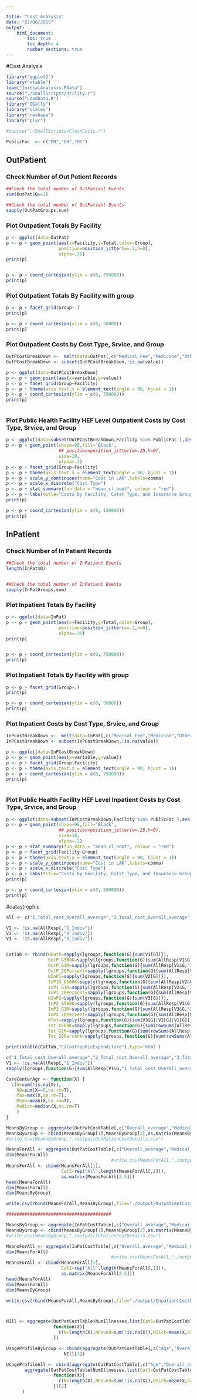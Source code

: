 ```yaml
---

title: "Cost Analysis"
date: "02/06/2015"
output:
    html_document:
        toc: true
        toc_depth: 4
        number_sections: true
---
```



#Cost Analysis


```r

library("ggplot2")
library("xtable")
load("InitialAnalysis.RData")
source("./SmallScripts/Utility.r")
source("LoadData.R")
library("GGally")
library("scales")
library("reshape")
library("plyr")

```

```r

#source("./SmallScripts/CleanCosts.r")

PublicFac  <- c("PH","DH","HC")

```

## OutPatient

### Check Number of Out Patient Records
```r

##Check the total number of OutPatient Events
sum(OutPat$Q==1)

##Check the total number of OutPatient Events
sapply(OutPatGroups,sum)

```

### Plot Outpatient Totals By Facility
```r

p <- ggplot(data=OutPat)
p <- p + geom_point(aes(x=Facility,y=Total,color=Group),
                    position=position_jitter(w=.2,h=0),
                    alpha=.35)
print(p)


p <- p + coord_cartesian(ylim = c(0, 750000))
print(p)

```

### Plot Outpatient Totals By Facility with group
```r

p <- p + facet_grid(Group~.)
print(p)

p <- p + coord_cartesian(ylim = c(0, 50000))
print(p)

```

### Plot Outpatient Costs by Cost Type, Srvice, and Group
```r

OutPCostBreakDown <-  melt(data=OutPat[,c("Medical_Fee","Medicine","Others","Transport","Total","Serial","Facility","Group")],id.vars=c("Serial","Facility","Group"))
OutPCostBreakDown <- subset(OutPCostBreakDown,!is.na(value))

p <- ggplot(data=OutPCostBreakDown)
p <- p + geom_point(aes(x=variable,y=value))
p <- p + facet_grid(Group~Facility)
p <- p + theme(axis.text.x = element_text(angle = 90, hjust = 1))
p <- p + coord_cartesian(ylim = c(0, 750000))
print(p)
                    
```

### Plot Public Health Facility HEF Level Outpatient Costs by Cost Type, Srvice, and Group
```r

p <- ggplot(data=subset(OutPCostBreakDown,Facility %in% PublicFac ),aes(x=variable,y=value))
p <- p + geom_point(shape=95,fill="Black",
                    ## position=position_jitter(w=.25,h=0),
                    size=10,
                    alpha=.2)
p <- p + facet_grid(Group~Facility)
p <- p + theme(axis.text.x = element_text(angle = 90, hjust = 1))
p <- p + scale_y_continuous(name="Cost in LAK",labels=comma)
p <- p + scale_x_discrete("Cost Type")
p <- p + stat_summary(fun.data = "mean_cl_boot", colour = "red")
p <- p + labs(title="Costs by Facility, Cotst Type, and Insurance Group")
print(p)

p <- p + coord_cartesian(ylim = c(0, 150000))
print(p)

```

## InPatient

### Check Number of In Patient Records
```r

##Check the total number of InPatient Events
length(InPat$Q)


##Check the total number of InPatient Events
sapply(InPatGroups,sum)

```

### Plot Inpatient Totals By Facility
```r

p <- ggplot(data=InPat)
p <- p + geom_point(aes(x=Facility,y=Total,color=Group),
                    position=position_jitter(w=.2,h=0),
                    alpha=.35)
print(p)


p <- p + coord_cartesian(ylim = c(0, 750000))
print(p)

```

### Plot Inpatient Totals By Facility with group
```r

p <- p + facet_grid(Group~.)
print(p)

p <- p + coord_cartesian(ylim = c(0, 50000))
print(p)

```

### Plot Inpatient Costs by Cost Type, Srvice, and Group
```r

InPCostBreakDown <-  melt(data=InPat[,c("Medical_Fee","Medicine","Others","Transport","Total","Serial","Facility","Group")],id.vars=c("Serial","Facility","Group"))
InPCostBreakDown <- subset(InPCostBreakDown,!is.na(value))

p <- ggplot(data=InPCostBreakDown)
p <- p + geom_point(aes(x=variable,y=value))
p <- p + facet_grid(Group~Facility)
p <- p + theme(axis.text.x = element_text(angle = 90, hjust = 1))
p <- p + coord_cartesian(ylim = c(0, 750000))
print(p)
                    
```

### Plot Public Health Facility HEF Level Inpatient Costs by Cost Type, Srvice, and Group
```r

p <- ggplot(data=subset(InPCostBreakDown,Facility %in% PublicFac ),aes(x=variable,y=value))
p <- p + geom_point(shape=95,fill="Black",
                    ## position=position_jitter(w=.25,h=0),
                    size=10,
                    alpha=.2)
p <- p + stat_summary(fun.data = "mean_cl_boot", colour = "red")
p <- p + facet_grid(Facility~Group)
p <- p + theme(axis.text.x = element_text(angle = 90, hjust = 1))
p <- p + scale_y_continuous(name="Cost in LAK",labels=comma)
p <- p + scale_x_discrete("Cost Type")
p <- p + labs(title="Costs by Facility, Cotst Type, and Insurance Group")
print(p)

p <- p + coord_cartesian(ylim = c(0, 500000))
print(p)

```



#catastrophic
```r

all <- c("1_Total_cost_Overall_average","2_Total_cost_Overall_average","3_Total_cost_Overall_average")

V1 <- !is.na(AllResp[,"1_Indiv"])
V2 <- !is.na(AllResp[,"2_Indiv"])
V3 <- !is.na(AllResp[,"3_Indiv"])


CatTab <- rbind(NOutP=sapply(lgroups,function(G){sum(V1[G])}),
                OutP_G500K=sapply(lgroups,function(G){sum(AllResp[V1&G,"1_Total_cost_Overall_average"]>500000,na.rm=T)}),
                OutP_G1M=sapply(lgroups,function(G){sum(AllResp[V1&G,"1_Total_cost_Overall_average"]>1000000,na.rm=T)}),
                OutP_20Percent=sapply(lgroups,function(G){sum(AllResp[V1&G,"1_Total_cost_Overall_average"]>(.2*lps[V1&G,"HH_Cash_income"]),na.rm=T)}),
                NInP1=sapply(lgroups,function(G){sum(V2[G])}),
                InP1G_G500K=sapply(lgroups,function(G){sum(AllResp[V2&G,"2_Total_cost_Overall_average"]>500000,na.rm=T)}),
                InP1_G1M=sapply(lgroups,function(G){sum(AllResp[V2&G,"2_Total_cost_Overall_average"]>1000000,na.rm=T)}),
                InP1_20Percent=sapply(lgroups,function(G){sum(AllResp[V2&G,"2_Total_cost_Overall_average"]>(.2*lps[V2&G,"HH_Cash_income"]),na.rm=T)}),
                NInP2=sapply(lgroups,function(G){sum(V3[G])}),
                InP2_G500K=sapply(lgroups,function(G){sum(AllResp[V3&G,"3_Total_cost_Overall_average"]>500000,na.rm=T)}),
                InP2_G1M=sapply(lgroups,function(G){sum(AllResp[V3&G,"3_Total_cost_Overall_average"]>1000000,na.rm=T)}),
                InP2_20Percent=sapply(lgroups,function(G){sum(AllResp[V3&G,"3_Total_cost_Overall_average"]>(.2*lps[V3&G,"HH_Cash_income"]),na.rm=T)}),
                NTot=sapply(lgroups,function(G){sum(V3[G]|V2[G]|V1[G])}),
                Tot_G500K=sapply(lgroups,function(G){sum(rowSums(AllResp[G,all],na.rm=T)>500000,na.rm=T)}),
                Tot_G1M=sapply(lgroups,function(G){sum(rowSums(AllResp[G,all],na.rm=T)>2000000,na.rm=T)}),
                Tot_20Percent=sapply(lgroups,function(G){sum(rowSums(AllResp[G,all],na.rm=T)>(.2*lps[G,"HH_Cash_income"]),na.rm=T)}))

print(xtable(CatTab,"CatastrophicExpenditure"),type='html')

c("1_Total_cost_Overall_average","2_Total_cost_Overall_average","3_Total_cost_Overall_average")
V1 <- !is.na(AllResp[,"1_Indiv"])
sapply(lgroups,function(G){sum(AllResp[V1&G,"1_Total_cost_Overall_average"]>500000,na.rm=T)})


```





```r

CareCenterAgr <- function(X) {
  c(N=sum(!is.na(X)),
    N0=sum(X==0,na.rm=T),
    Max=max(X,na.rm=T),
    Mean=mean(X,na.rm=T),
    Median=median(X,na.rm=T)
    )
}

MeansByGroup <- aggregate(OutPatCostTable[,c("Overall_average","Medical_Fee","Medicine","Transport")],list(Cat1=OutPatCostTable$CareCenter,Cat2=OutPatCostTable$Group),CareCenterAgr)
MeansByGroup <- cbind(MeansByGroup[1],MeansByGroup[2],as.matrix(MeansByGroup[3:6]))
#write.csv(MeansByGroup,"./output/OutPatienCostDetails.csv")

MeansForAll <- aggregate(OutPatCostTable[,c("Overall_average","Medical_Fee","Medicine","Transport")],list(Cat1=OutPatCostTable$CareCenter ),CareCenterAgr)
dim(MeansForAll)
                                        #write.csv(MeansForAll,"./output/OutPatienCostDetails.csv")
MeansForAll <- cbind(MeansForAll[1],
                     Cat2=rep("All",length(MeansForAll[,1])),
                     as.matrix(MeansForAll[2:5]))
head(MeansForAll)
dim(MeansForAll)
dim(MeansByGroup)

write.csv(rbind(MeansForAll,MeansByGroup),file="./output/OutpatientCostMeansDetails.csv")

########################################

MeansByGroup <- aggregate(InPatCostTable[,c("Overall_average","Medical_Fee","Medicine","Transport")],list(Cat1=InPatCostTable$CareCenter,Cat2=InPatCostTable$Group),CareCenterAgr)
MeansByGroup <- cbind(MeansByGroup[1],MeansByGroup[2],as.matrix(MeansByGroup[3:6]))
#write.csv(MeansByGroup,"./output/InPatienCostDetails.csv")

MeansForAll <- aggregate(InPatCostTable[,c("Overall_average","Medical_Fee","Medicine","Transport")],list(Cat1=InPatCostTable$CareCenter ),CareCenterAgr)
dim(MeansForAll)
                                        #write.csv(MeansForAll,"./output/InPatienCostDetails.csv")
MeansForAll <- cbind(MeansForAll[1],
                     Cat2=rep("All",length(MeansForAll[,1])),
                     as.matrix(MeansForAll[2:5]))
head(MeansForAll)
dim(MeansForAll)
dim(MeansByGroup)

write.csv(rbind(MeansForAll,MeansByGroup),file="./output/InpatientCostMeansDetails.csv")



NIll <- aggregate(OutPatCostTable$NumIllnesses,list(Cat1=OutPatCostTable$CareCenter,Cat2=OutPatCostTable$Group),
                  function(X){
                    c(N=length(X),NFound=sum(!is.na(X)),NSick=mean(X,na.rm=T))
                  })

UsageProfileByGroup <- cbind(aggregate(OutPatCostTable[,c("Age","Overall_average")],list(Cat1=OutPatCostTable$CareCenter,Cat2=OutPatCostTable$Group),mean),
                      NIll[3])

UsageProfileAll <- cbind(aggregate(OutPatCostTable[,c("Age","Overall_average")],list(Cat1=OutPatCostTable$CareCenter),mean),      
       aggregate(OutPatCostTable$NumIllnesses,list(Cat1=OutPatCostTable$CareCenter),
                  function(X){
                    c(N=length(X),NFound=sum(!is.na(X)),NSick=mean(X,na.rm=T))
                  })[2]
      )

```
